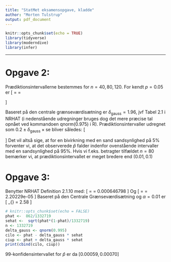 ```yaml
---
title: "StatMet eksamensopgave, kladde"
author: "Morten Tulstrup"
output: pdf_document
---
```


```r
knitr::opts_chunk$set(echo = TRUE)
library(tidyverse)
library(moderndive)
library(infer)
```

***

# Opgave 2:
Prædiktionsintervallerne bestemmes for $n = 40, 80, 120$. For kendt $p = 0.05$ er
\[
\text{se} = \sqrt{\frac{0.05(1-0.05)}{n}} =
\begin{cases}
    0.06324555 & n = 40 \\
    0.04472136 & n = 80 \\
    0.03651484 & n = 120 \\
\end{cases}
\]

Baseret på den centrale grænseværdisætning er $\delta_{\text{gauss}} = 1.96$, jvf Tabel 2.1 i NRHAT (i nedenstående udregninger bruges dog det mere præcise tal opnået ved kommandoen qnorm(0.975) i R). Prædiktionsintervaller udregnet som $0.2 \pm \delta_{\text{gauss}}\times \text{se}$ bliver således:
\[
\begin{matrix}
   [0.037, 0.362] & \text{for} \; n = 40 \\
   [0.085, 0.315] & \text{for} \; n = 80 \\
   [0.106, 0.294] & \text{for} \; n = 120 
\end{matrix}
\]
Det vil altså sige, at for en bivirkning med en sand sandsynlighed på 5\% forventer vi, at det observerede $\hat{p}$ falder indenfor ovenstående intervaller med en sandsynlighed på 95\%. Hvis vi f.eks. betragter tilfældet $n = 80$ bemærker vi, at prædiktionsintervallet er meget bredere end $(0.01, 0.1)$  

# Opgave 3:

Benytter NRHAT Definition 2.1.10 med:
\[
\hat{p} = \frac{862}{1332719} = 0.000646798
\]
Og 
\[
\hat{se} = \sqrt{\frac{\hat{p}(1-\hat{p})}{1332719}} = 2.20229e-05
\]
Baseret på den Centrale Grænseværdisætning og $\alpha = 0.01$ er
\[
\delta_{\text{gauss}} = 2.58
\]

```r
# knitr::opts_chunk$set(echo = FALSE)
phat <-  862/1332719
sehat <-  sqrt(phat*(1-phat)/1332719)
n <- 1332719
delta_gauss <- qnorm(0.995)
cilo <- phat - delta_gauss * sehat
ciup <- phat + delta_gauss * sehat
print(cbind(cilo, ciup))
```

$99%$-konfidensintervallet for $\hat{p}$ er da $[0.00059,0.00070]$



























